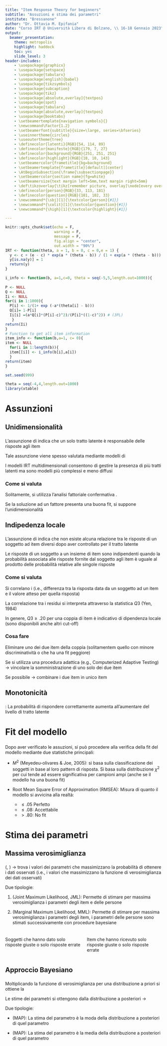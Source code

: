 ```yaml
---
title: "Item Response Theory for beginners"
subtitle: "Assuzioni e stima dei parametri"
institute: "Bressanone"
author: "Dr. Ottavia M. Epifania"
date: "Corso IRT @ Università Libera di Bolzano, \\ 16-18 Gennaio 2023"
output: 
  beamer_presentation: 
    theme: metropolis
    highlight: haddock
    toc: yes
    slide_level: 3
header-includes:
    - \usepackage{graphicx} 
    - \usepackage{setspace}
    - \usepackage{tabularx}
    - \usepackage[english]{babel}
    - \usepackage{tikzsymbols}
    - \usepackage{subcaption}
    - \usepackage{tikz}
    - \usepackage[absolute,overlay]{textpos}
    - \usepackage{spot}
    - \usepackage{tabularx}
    - \usepackage[absolute,overlay]{textpos}
    - \usepackage{booktabs}
    - \setbeamertemplate{navigation symbols}{}
    - \newcommand\Factor{1.2}
    - \setbeamerfont{subtitle}{size=\large, series=\bfseries}
    - \useinnertheme{circles}
    - \useoutertheme{tree}
    - \definecolor{latenti}{RGB}{54, 114, 89}
    - \definecolor{manifeste}{RGB}{179, 7, 27}
    - \definecolor{background}{RGB}{251, 251, 251}
    - \definecolor{highlight}{RGB}{18, 10, 143}
    - \setbeamercolor{frametitle}{bg=background}
    - \setbeamertemplate{frametitle}[default][center]
    - \AtBeginSubsection{\frame{\subsectionpage}}
    - \setbeamercolor{section name}{fg=white}
    - \setbeamersize{text margin left=5mm,text margin right=5mm} 
    - \def\tikzoverlay{\tikz[remember picture, overlay]\node[every overlay node]}
    - \definecolor{person}{RGB}{33, 113, 181}
    - \definecolor{question}{RGB}{181, 102, 33}
    - \newcommand*{\sbj}[1]{\textcolor{person}{#1}}
    - \newcommand*{\colit}[1]{\textcolor{question}{#1}}
    - \newcommand*{\high}[1]{\textcolor{highlight}{#1}}

---
```


```r
knitr::opts_chunk$set(echo = F, 
                      warning = F, 
                      message = F, 
                      fig.align = "center", 
                      out.width = "90%")
IRT <- function(theta, a = 1, b = 0, c = 0,e = 1) {
  y <- c + (e - c) * exp(a * (theta - b)) / (1 + exp(a * (theta - b)))
  y[is.na(y)] = 1
  return(y)
}

i_info <- function(b, a=1,c=0, theta = seq(-5,5,length.out=1000)){
 
P <- NULL 
Q <- NULL
Ii <- NULL
for(i in 1:1000){
  P[i] <- 1/(1+ exp (-a*(theta[i] - b)))
  Q[i]= 1-P[i]
  Ii[i] =(a*Q[i]*(P[i]-c)^2)/(P[i]*((1-c)^2)) # (3PL)
   }
return(Ii)
}
# Function to get all item information
item_info <- function(b,a=1, c= 0){
item <- NULL
  for(i in 1:length(b)){
  item[[i]] <- i_info(b[i],a[i])
  }
return(item)
}

set.seed(999)

theta = seq(-4,4,length.out=1000)
library(xtable)

```

# Assunzioni 

## Unidimensionalità 

### 


L’assunzione di \high{\textbf{unidimensionalità}} indica che un solo tratto latente è
responsabile delle risposte agli item

Tale assunzione viene spesso valutata mediante modelli di \high{analisi fattoriale confermativa}

I modelli IRT multidimensionali consentono di gestire la presenza di più tratti latenti ma sono modelli più complessi e meno diffusi 

\begin{block}{In caso di violazione}

Il modello IRT scelto può essere applicato, ma: 

- si possono stime dei parametri distorte/non intepretabili

- anche se si ottenessero delle stime interpretabili, queste non hanno senso perché il modello non ha senso

\end{block}


### Come si valuta

Solitamente, si utilizza l'analisi fattoriale confermativa \high{(CFA)}. 

Se la soluzione ad un fattore presenta una buona fit, si suppone l'unidimensionalità

\begin{block}{Indici di fit CFA}

Comparative Fit Index (CFI) $> .90$


Standardized Root Mean Square Residual (SRMSR) $<.08$

Root Mean Sqaure Error of Approximation (RMSEA) $<. 08$

\end{block}

## Indipedenza locale

### 

L’assunzione di \textbf{indipendenza locale} indica che non esiste alcuna relazione tra le risposte di un soggetto ad item diversi dopo aver controllato per il
tratto latente

Le risposte di un soggetto a un insieme di item sono indipendenti quando la probabilità associata alle risposte fornite dal soggetto agli item è uguale al prodotto delle probabilità relative alle singole risposte

\begin{block}{In caso di violazione}


Si rischia di sovrastimare l’informatività (attendibilità) del test
\end{block}


### Come si valuta 

Si correlano i \high{\textbf{residui}} (i.e.,  differenza tra la risposta data da un soggetto ad un item e il valore atteso per quella risposta) 

La correlazione tra i residui si interpreta attraverso la statistica $Q3$ (Yen, 1984)

In genere, $Q3\geq .20$ per una coppia di item è indicativo di dipendenza locale (sono disponibili anche altri cut-off)

### Cosa fare

Eliminare uno dei due item della coppia (solitamentem quello con minore discriminatività o che ha una fit peggiore)

Se si utilizza una procedura adattica (e.g., Computerized Adaptive Testing) $\rightarrow$ vincolare la somministrazione di uno solo dei due item

Se possibile $\rightarrow$ combinare i due item in unico item \includegraphics[width=.10\linewidth]{"img/frank.jpg"}


## Monotonicità 

### 

\high{\textbf{Monotonicità}}: La probabilità di rispondere correttamente aumenta all'aumentare del livello di tratto latente

\begin{block}{Come si valuta}

Si valuta per ogni item

Coefficiente $H$ di Mokken (Originariamente di Loevinger). 

$H \geq .3$: Item accettabile 

$H \geq .5$: Item eccellente 

$H < .3$: Item non accettabile 


\end{block}

\begin{block}{In caso di violazione}


Effetti negativi sull'attendibilità e validità della scala
\end{block}

# Fit del modello 

### 

Dopo aver verificato le assuzioni, si può procedere alla verifica della fit del modello mediante due statistiche principali: 

- $M^2$ (Meyedeu-olivares & Joe, 2005): si basa sulla classificazione dei soggetti in base al loro pattern di risposta. Si basa sulla distribuzione $\chi^2$ per cui tende ad essere significativa per campioni ampi (anche se il modello ha una buona fit)

- Root Mean Square Error of Approximation (RMSEA): Misura di quanto il modello si avvicina alla realtà: 
  - $\leq .05$ Perfetto
  - $\leq .08$: Accettabile
  - $> .80$: No fit

# Stima dei parametri 

## Massima verosimiglianza 

###

\high{Massima verosimiglianza} (\high{Maximum Likelihood}, \high{ML}) $\rightarrow$ trova i valori dei parametri che massimizzano la probabilità di ottenere i dati osservati (i.e., i valori che massimizzano la funzione di verosimiglianza dei dati osservati)

Due tipologie: 

1. \high{Massima verosimiglianza congiunta} (Joint Maximum Likelihood, JML): Permette di stimare per massima verosimiglianza \textbf{congiuntamente} i parametri degli item e delle persone

2. \high{Massima verosimiglianza marginale} (Marginal Maximum Likelihood, MML): Permette di stimare per massima verosimiglianza i parametri degli item, i parametri delle persone sono stimati successivamente con procedure bayesiane

###

\begin{exampleblock}{Vantaggi ML}

All'aumentare dell'ampiezza campionaria $\rightarrow$ le stime per ML covergono al valore vero (\high{unbiased})

\end{exampleblock}

\begin{alertblock}{Svantaggi ML}

Le stime di soggetti/item con punteggi estremi sono $+$ o $-$ $\infty$

Per ovviare a questo problema: 

$\rightarrow$ Sottrarre $.30$ se il punteggio è massimo

$\rightarrow$ Aggiungere $.30$ se il punteggio è minimo

\end{alertblock}

\begin{center}
Puteggi estremi:
\end{center}

::: columns

:::: column

Soggetti che hanno dato solo risposte giuste o solo risposte errate

::::

:::: column

Item che hanno ricevuto solo risposte giuste o solo risposte errate
::::

:::

## Approccio Bayesiano

### 

Moltiplicando la funzione di verosimiglianza per una distribuzione a priori si ottiene la \textbf{distribuzione a posteriori}

Le stime dei parametri si ottengono dalla distribuzione a posteriori $\rightarrow$ \high{stime bayesiane}

Due tipologie: 

- \high{\textbf{Maximum a Posteriori}} (MAP): La stima del parametro è la moda della distribuzione a posteriori di quel parametro

- \high{\textbf{Expected a Posteriori}} (MAP): La stima del parametro è la media della distribuzione a posteriori di quel parametro


### 

\begin{exampleblock}{Vantaggi approcci bayesiani}

Permettono la stima \textbf{finita} dei parametri dei soggetti e degli item anche in caso di punteggi estremi

\end{exampleblock}


